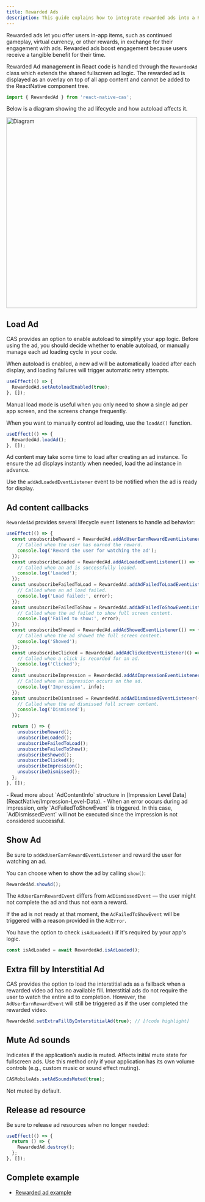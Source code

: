 ```yaml
---
title: Rewarded Ads
description: This guide explains how to integrate rewarded ads into a ReactNative app.
---
```


Rewarded ads let you offer users in-app items, such as continued gameplay, virtual currency, or other rewards, in exchange for their engagement with ads.
Rewarded ads boost engagement because users receive a tangible benefit for their time.

Rewarded Ad management in React code is handled through the `RewardedAd` class which extends the shared fullscreen ad logic.
The rewarded ad is displayed as an overlay on top of all app content and cannot be added to the ReactNative component tree.

```ts
import { RewardedAd } from 'react-native-cas';
```

Below is a diagram showing the ad lifecycle and how autoload affects it.

<Image zoom src="/assets/Lifecycle-Rewarded-Ad.png" alt="Diagram" height="500" />

## Load Ad
CAS provides an option to enable autoload to simplify your app logic. 
Before using the ad, you should decide whether to enable autoload, or manually manage each ad loading cycle in your code.

When autoload is enabled, a new ad will be automatically loaded after each display, and loading failures will trigger automatic retry attempts.
```ts
useEffect(() => {
  RewardedAd.setAutoloadEnabled(true);
}, []);
```

Manual load mode is useful when you only need to show a single ad per app screen, and the screens change frequently.

When you want to manually control ad loading, use the `loadAd()` function.
```ts
useEffect(() => {
  RewardedAd.loadAd();
}, []);
```

Ad content may take some time to load after creating an ad instance.
To ensure the ad displays instantly when needed, load the ad instance in advance.

Use the `addAdLoadedEventListener` event to be notified when the ad is ready for display.

## Ad content callbacks
`RewardedAd` provides several lifecycle event listeners to handle ad behavior:

```ts
useEffect(() => {
  const unsubscribeReward = RewardedAd.addAdUserEarnRewardEventListener(() => {
    // Called when the user has earned the reward.
    console.log('Reward the user for watching the ad');
  });
  const unsubscribeLoaded = RewardedAd.addAdLoadedEventListener(() => {
    // Called when an ad is successfully loaded. 
    console.log('Loaded');
  });
  const unsubscribeFailedToLoad = RewardedAd.addAdFailedToLoadEventListener((error) => {
    // Called when an ad load failed. 
    console.log('Load failed:', error);
  });
  const unsubscribeFailedToShow = RewardedAd.addAdFailedToShowEventListener((error) => {
    // Called when the ad failed to show full screen content. 
    console.log('Failed to show:', error);
  });
  const unsubscribeShowed = RewardedAd.addAdShowedEventListener(() => {
    // Called when the ad showed the full screen content.
    console.log('Showed');
  });
  const unsubscribeClicked = RewardedAd.addAdClickedEventListener(() => {
    // Called when a click is recorded for an ad.
    console.log('Clicked');
  });
  const unsubscribeImpression = RewardedAd.addAdImpressionEventListener((info: AdContentInfo) => {
    // Called when an impression occurs on the ad. 
    console.log('Impression', info);
  });
  const unsubscribeDismissed = RewardedAd.addAdDismissedEventListener(() => {
    // Called when the ad dismissed full screen content. 
    console.log('Dismissed');
  });

  return () => {
    unsubscribeReward();
    unsubscribeLoaded();
    unsubscribeFailedToLoad();
    unsubscribeFailedToShow();
    unsubscribeShowed();
    unsubscribeClicked();
    unsubscribeImpression();
    unsubscribeDismissed();
  };
}, []);
```

<Info>
- Read more about `AdContentInfo` structure in [Impression Level Data](ReactNative/Impression-Level-Data).  
- When an error occurs during ad impression, only `AdFailedToShowEvent` is triggered.  
  In this case, `AdDismissedEvent` will not be executed since the impression is not considered successful.
</Info>

## Show Ad
Be sure to `addAdUserEarnRewardEventListener` and reward the user for watching an ad.  

You can choose when to show the ad by calling `show()`:
```ts
RewardedAd.showAd();
```

The `AdUserEarnRewardEvent` differs from `AdDismissedEvent` — the user might not complete the ad and thus not earn a reward.

If the ad is not ready at that moment, the `AdFailedToShowEvent` will be triggered with a reason provided in the `AdError`.

You have the option to check `isAdLoaded()` if it's required by your app's logic.
```ts
const isAdLoaded = await RewardedAd.isAdLoaded();
```

## Extra fill by Interstitial Ad
CAS provides the option to load the interstitial ads as a fallback when a rewarded video ad has no available fill. 
Interstitial ads do not require the user to watch the entire ad to completion. 
However, the `AdUserEarnRewardEvent` will still be triggered as if the user completed the rewarded video.

```ts
RewardedAd.setExtraFillByInterstitialAd(true); // [!code highlight]
```

## Mute Ad sounds
Indicates if the application’s audio is muted. Affects initial mute state for fullscreen ads. Use this method only if your application has its own volume controls (e.g., custom music or sound effect muting).

```ts
CASMobileAds.setAdSoundsMuted(true);
```

Not muted by default.

## Release ad resource
Be sure to release ad resources when no longer needed:

```ts
useEffect(() => {
  return () => {
    RewardedAd.destroy();
  };
}, []);
```

## Complete example
- [Rewarded ad example](https://github.com/cleveradssolutions/CAS-ReactNative/blob/main/example/src/RewardedExample.tsx)


